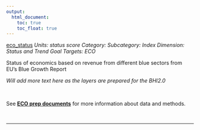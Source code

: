 ```yaml
---
output:
  html_document:
    toc: true
    toc_float: true
---
```


[eco_status](https://github.com/OHI-Science/bhi/blob/master/baltic/layers/eco_status_scores_bhi2015.csv)
*Units: status score*
*Category:*
*Subcategory:*
*Index Dimension: Status and Trend*
*Goal Targets: ECO*

Status of economics based on revenue from different blue sectors from EU's Blue Growth Report

*Will add more text here as the layers are prepared for the BHI2.0*

<br>

See [**ECO prep documents**](https://github.com/OHI-Science/bhi-1.0-archive/blob/draft/baltic2015/prep/ECO/eco_prep.md) for more information about data and methods.

<br>

--- 
